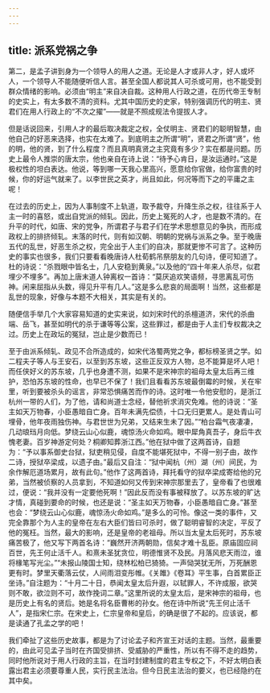 ```yaml
---
---
---
```

title: 派系党祸之争
---




第二，是孟子讲到身为一个领导人的用人之道。无论是人才或非人才，好人或坏人，一个领导人不能随便听信人言。甚至全国人都说其人可杀或可用，也不能受到群众情绪的影响。必须由“明主”来自决自裁。这种用人行政之道，在历代帝王专制的史实上，有太多数不清的资料。尤其中国历史的史家，特别强调历代的明主、贤君们在用人行政上的“不次之擢”——就是不照成规法令提拔人才。

但是话说回来，引用人才的最后取决裁定之权，全仗明主、贤君们的聪明智慧，由他自己的好恶来选择，也实在太难了。到底明主之所谓“明”，贤君之所谓“贤”，他的明，他的贤，到了什么程度？而且真明真贤之主究竟有多少？实在都是问题。历史上最令人推崇的唐太宗，他也亲自在诗上说：“待予心肯日，是汝运通时。”这是极权性的坦白表达。他说，等到哪一天我心里高兴，愿意给你官做，给你富贵的时候，你的好运气就来了。以李世民之英才，尚且如此，何况等而下之的平庸之主呢！

在过去的历史上，因为人事制度不上轨道，取予裁夺，升降生杀之权，往往系于人主一时的喜怒，或出自党派的倾轧。因此，历史上冤死的人才，也是数不清的。在升平的时代，如唐、宋的党争，所谓君子与君子们在学术思想意见的争执，而形成政权上的排挤倾轧。末落的时代，则有如汉朝、明朝的党祸与派系之争。至于晚唐五代的乱世，好恶生杀之权，完全出于人主们的自决，那就更惨不可言了。这种历史的事实也很多，我们只要看看晚唐诗人杜荀鹤吊祭朋友的几句诗，便可知道了。杜的诗说：“杀戮眼中皆名士，几人安稳到黄泉。”以及他的“四十年来人杀尽，似君埋少不埋多”。再加上唐末道人钟离权一首诗：“莫厌追欢笑语频，寻思离乱可伤神。闲来屈指从头数，得见升平有几人。”这是多么悲哀的局面啊！当然，这些都是乱世的现象，好像与本题不大相关，其实是有关的。

随便信手举几个大家容易知道的史实来说，如刘宋时代的杀檀道济，宋代的杀曲端、岳飞，甚至如明代的杀于谦等等公案，这些罪过，都是由于人主们专权裁决之过。历史上在政坛的冤狱，岂止是少数而已！

至于由派系倾轧、政见不合所造成的，如宋代洛蜀两党之争，都标榜圣贤之学。如二程夫子等人与王安石，以至到苏东坡，这些正反双方人物，总不能算是坏人吧！而任侠好义的苏东坡，几乎也身遭不测，如果不是宋神宗的祖母太皇太后再三维护，恐怕苏东坡的性命，也早已不保了！我们且看看苏东坡最倒霉的时候，关在牢里，听到要被杀头的谣言，非常恐惧痛苦而作的诗。这时唯一令他安慰的，是浙江杭州一带的人们，为了他，请和尚道士念经，替他祈求消灾免难。他的诗说：“圣主如天万物春，小臣愚暗自亡身。百年未满先偿债，十口无归更累人。是处青山可埋骨，他年夜雨独伤神。与君世世为兄弟，又结来生未了因。”“柏台霜气夜凄凄，几动琅珰月向低。梦绕云山心似鹿，魂惊汤火命如鸡。眼中犀角真吾子，身后牛衣愧老妻。百岁神游定何处？桐卿知葬浙江西。”他在狱中做了这两首诗，自题为：“予以事系御史台狱，狱吏稍见侵，自度不能堪死狱中，不得一别子由，故作二诗，授狱卒梁成，以遗子由。”最后又自注：“狱中闻杭（州）湖（州）间民，为余作解厄道场累月，故有此句。”他作了这两首诗，拜托看守的狱卒梁成寄给他的兄弟，当然被侦察的人员拿到，不知道如何又传到宋神宗那里去了，皇帝看了也很难过，便说：“我并没有一定要他死啊！”因此反而没有事被释放了。以苏东坡的旷达才情，真碰到要命的时候，也还是说：“圣主如天万物春，小臣愚暗自亡身。”甚至也会：“梦绕云山心似鹿，魂惊汤火命如鸡。”是多么的可怜。像这一类的事件，又完全靠那个为人主的皇帝在左右大臣们皆曰可杀时，做了聪明睿智的决定，平反了他的冤枉。当然，最大的影响，还是皇帝的老祖母。所以当太皇太后死时，苏东坡痛苦极了，他又写下两首名诗：“巍然开济两朝勋，信矣才难十乱臣。原庙固应祠百世，先王何止活千人。和熹未圣犹贪位，明德惟贤不及民。月落风悲天雨泣，谁将椽笔写光尘。”“未报山陵国士知，绕林松柏已猗猗。一声恸哭犹无所，万死酬恩更有时。梦里天衢落云仗，人间雨泪变彤帷。《关雎》《卷耳》平生事，白首累臣正坐诗。”自注题为：“十月二十日，恭闻太皇太后升遐，以轼罪人，不许成服，欲哭则不敢，欲泣则不可，故作挽词二章。”这里所说的太皇太后，是宋神宗的祖母，也是历史上有名的贤后。她是名将名臣曹彬的孙女。他在诗中所说“先王何止活千人”，是指宋仁宗。在宋史上，仁宗皇帝和皇后，的确是很了不起的。应该说，都是读通了孔孟之学的吧！

我们牵扯了这些历史故事，都是为了讨论孟子和齐宣王对话的主题。当然，最重要的，由此可见孟子当时在齐国受排挤、受威胁的严重性，所以有不得不走的趋势，同时他所说对于用人行政的主旨，在当时封建制度的君主专权之下，不好太明白表露出君主必须要尊重人民，实行民主法治。但今日民主法治的要义，也已经隐约在其中矣。